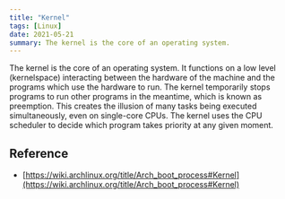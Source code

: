 ```yaml
---
title: "Kernel"
tags: [Linux]
date: 2021-05-21
summary: The kernel is the core of an operating system.
---
```


The kernel is the core of an operating system. It functions on a low level
(kernelspace) interacting between the hardware of the machine and the programs
which use the hardware to run. The kernel temporarily stops programs to run
other programs in the meantime, which is known as preemption. This creates the
illusion of many tasks being executed simultaneously, even on single-core CPUs.
The kernel uses the CPU scheduler to decide which program takes priority at any
given moment.

## Reference

- [https://wiki.archlinux.org/title/Arch_boot_process#Kernel](https://wiki.archlinux.org/title/Arch_boot_process#Kernel)